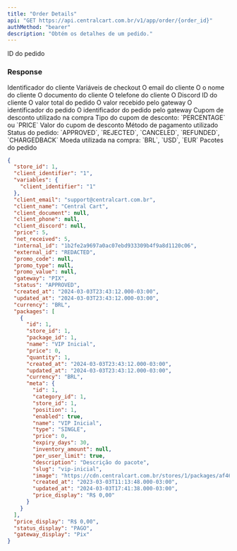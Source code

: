```yaml
---
title: "Order Details"
api: "GET https://api.centralcart.com.br/v1/app/order/{order_id}"
authMethod: "bearer"
description: "Obtém os detalhes de um pedido."
---
```


<ParamField path="order_id" type="string" required>
  ID do pedido
</ParamField>

### Response

<ResponseField name="client_identifier" type="string">
  Identificador do cliente
</ResponseField>

<ResponseField name="variables" type="string">
  Variáveis de checkout
</ResponseField>

<ResponseField name="client_email" type="string">
  O email do cliente
</ResponseField>

<ResponseField name="client_name" type="string">
  O o nome do cliente
</ResponseField>

<ResponseField name="client_document" type="string | null">
  O documento do cliente
</ResponseField>

<ResponseField name="client_phone" type="string | null">
  O telefone do cliente
</ResponseField>

<ResponseField name="client_discord" type="string | null">
  O Discord ID do cliente
</ResponseField>

<ResponseField name="price" type="string">
  O valor total do pedido
</ResponseField>

<ResponseField name="net_received" type="string">
  O valor recebido pelo gateway
</ResponseField>

<ResponseField name="internal_id" type="string">
  O identificador do pedido
</ResponseField>

<ResponseField name="external_id" type="string">
  O identificador do pedido pelo gateway
</ResponseField>

<ResponseField name="promo_code" type="string | null">
  Cupom de desconto utilizado na compra
</ResponseField>

<ResponseField name="promo_type" type="string | null">
  Tipo do cupom de desconto: `PERCENTAGE` ou `PRICE`
</ResponseField>

<ResponseField name="promo_value" type="string | null">
  Valor do cupom de desconto
</ResponseField>

<ResponseField name="gateway" type="string">
  Método de pagamento utilizado
</ResponseField>

<ResponseField name="status" type="string">
  Status do pedido: `APPROVED`, `REJECTED`, `CANCELED`, `REFUNDED`, `CHARGEDBACK`
</ResponseField>

<ResponseField name="currency" type="string">
  Moeda utilizada na compra: `BRL`, `USD`, `EUR`
</ResponseField>

<ResponseField name="packages" type="array">
  Pacotes do pedido
</ResponseField>

<ResponseExample>

```json Response
{
  "store_id": 1,
  "client_identifier": "1",
  "variables": {
    "client_identifier": "1"
  },
  "client_email": "support@centralcart.com.br",
  "client_name": "Central Cart",
  "client_document": null,
  "client_phone": null,
  "client_discord": null,
  "price": 5,
  "net_received": 5,
  "internal_id": "1b2fe2a9697a0ac07ebd933309b4f9a8d1120c06",
  "external_id": "REDACTED",
  "promo_code": null,
  "promo_type": null,
  "promo_value": null,
  "gateway": "PIX",
  "status": "APPROVED",
  "created_at": "2024-03-03T23:43:12.000-03:00",
  "updated_at": "2024-03-03T23:43:12.000-03:00",
  "currency": "BRL",
  "packages": [
    {
      "id": 1,
      "store_id": 1,
      "package_id": 1,
      "name": "VIP Inicial",
      "price": 0,
      "quantity": 1,
      "created_at": "2024-03-03T23:43:12.000-03:00",
      "updated_at": "2024-03-03T23:43:12.000-03:00",
      "currency": "BRL",
      "meta": {
        "id": 1,
        "category_id": 1,
        "store_id": 1,
        "position": 1,
        "enabled": true,
        "name": "VIP Inicial",
        "type": "SINGLE",
        "price": 0,
        "expiry_days": 30,
        "inventory_amount": null,
        "per_user_limit": true,
        "description": "Descrição do pacote",
        "slug": "vip-inicial",
        "image": "https://cdn.centralcart.com.br/stores/1/packages/af461565-e0c2-4be2-8902-ae283f9f6628.png",
        "created_at": "2023-03-03T11:13:48.000-03:00",
        "updated_at": "2024-03-03T17:41:38.000-03:00",
        "price_display": "R$ 0,00"
      }
    }
  ],
  "price_display": "R$ 0,00",
  "status_display": "PAGO",
  "gateway_display": "Pix"
}
```

</ResponseExample>

